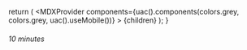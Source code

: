 
  return (
    <MDXProvider
      components={uac().components(colors.grey, colors.grey, uac().useMobile())}
    >
      {children}
    </MDXProvider>
  );
}

[comment]: # "↓↓↓ Editable ↓↓↓"

###### 10 minutes

<IntroductionIntro />
